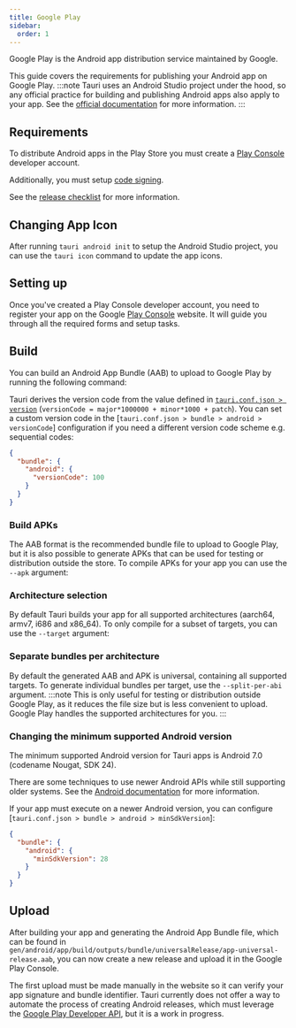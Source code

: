 ```yaml
---
title: Google Play
sidebar:
  order: 1
---
```



Google Play is the Android app distribution service maintained by Google.

This guide covers the requirements for publishing your Android app on Google Play.
:::note
Tauri uses an Android Studio project under the hood, so any official practice for
building and publishing Android apps also apply to your app.
See the [official documentation] for more information.
:::

## Requirements

To distribute Android apps in the Play Store you must create a [Play Console] developer account.

Additionally, you must setup [code signing].

See the [release checklist] for more information.

## Changing App Icon

After running `tauri android init` to setup the Android Studio project, you can use the `tauri icon` command to update the app icons.

<CommandTabs
  npm="npm run tauri icon /path/to/app-icon.png"
  yarn="yarn tauri icon /path/to/app-icon.png"
  pnpm="pnpm tauri icon /path/to/app-icon.png"
  cargo="cargo tauri icon /path/to/app-icon.png"
/>

## Setting up

Once you've created a Play Console developer account, you need to register your app on the Google [Play Console] website. It will guide you through all the required forms and setup tasks.

## Build

You can build an Android App Bundle (AAB) to upload to Google Play by running the following command:

<CommandTabs
  npm="npm run tauri android build --aab"
  yarn="yarn tauri android build --aab"
  pnpm="pnpm tauri android build --aab"
  cargo="cargo tauri android build --aab"
/>

Tauri derives the version code from the value defined in [`tauri.conf.json > version`] (`versionCode = major*1000000 + minor*1000 + patch`).
You can set a custom version code in the [`tauri.conf.json > bundle > android > versionCode`] configuration
if you need a different version code scheme e.g. sequential codes:

```json title="tauri.conf.json" ins={4}
{
  "bundle": {
    "android": {
      "versionCode": 100
    }
  }
}
```

### Build APKs

The AAB format is the recommended bundle file to upload to Google Play, but it is also possible to generate APKs
that can be used for testing or distribution outside the store.
To compile APKs for your app you can use the `--apk` argument:

<CommandTabs
  npm="npm run tauri android build --apk"
  yarn="yarn tauri android build --apk"
  pnpm="pnpm tauri android build --apk"
  cargo="cargo tauri android build --apk"
/>

### Architecture selection

By default Tauri builds your app for all supported architectures (aarch64, armv7, i686 and x86_64).
To only compile for a subset of targets, you can use the `--target` argument:

<CommandTabs
  npm="npm run tauri android build --aab --target aarch64 --target armv7"
  yarn="yarn tauri android build --aab --target aarch64 --target armv7"
  pnpm="pnpm tauri android build --aab --target aarch64 --target armv7"
  cargo="cargo tauri android build --aab --target aarch64 --target armv7"
/>

### Separate bundles per architecture

By default the generated AAB and APK is universal, containing all supported targets.
To generate individual bundles per target, use the `--split-per-abi` argument.
:::note
This is only useful for testing or distribution outside Google Play, as it reduces the file size but is less convenient to upload. Google Play handles the supported architectures for you.
:::

<CommandTabs
  npm="npm run tauri android build --apk --split-per-abi"
  yarn="yarn tauri android build --apk --split-per-abi"
  pnpm="pnpm tauri android build --apk --split-per-abi"
  cargo="cargo tauri android build --apk --split-per-abi"
/>

### Changing the minimum supported Android version

The minimum supported Android version for Tauri apps is Android 7.0 (codename Nougat, SDK 24).

There are some techniques to use newer Android APIs while still supporting older systems.
See the [Android documentation](https://developer.android.com/training/basics/supporting-devices/platforms#version-codes) for more information.

If your app must execute on a newer Android version, you can configure [`tauri.conf.json > bundle > android > minSdkVersion`]:

```json title="tauri.conf.json" ins={4}
{
  "bundle": {
    "android": {
      "minSdkVersion": 28
    }
  }
}
```

## Upload

After building your app and generating the Android App Bundle file,
which can be found in `gen/android/app/build/outputs/bundle/universalRelease/app-universal-release.aab`,
you can now create a new release and upload it in the Google Play Console.

The first upload must be made manually in the website so it can verify your app signature and bundle identifier.
Tauri currently does not offer a way to automate the process of creating Android releases,
which must leverage the [Google Play Developer API](https://developers.google.com/android-publisher/api-ref/rest),
but it is a work in progress.

[official documentation]: https://developer.android.com/distribute
[Play Console]: https://play.google.com/console/developers
[code signing]: /distribute/sign/android
[release checklist]: https://play.google.com/console/about/guides/releasewithconfidence/
[`tauri.conf.json > version`]: /reference/config/#version
[Google Play Developer API]: https://developers.google.com/android-publisher/api-ref/rest
